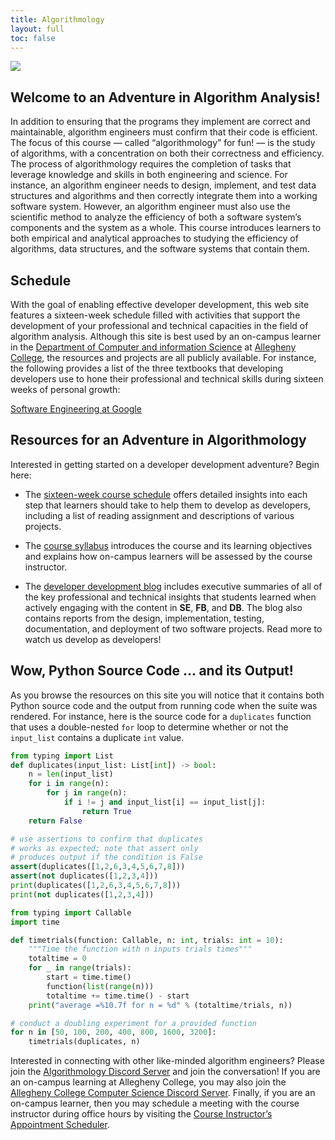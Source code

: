```yaml
---
title: Algorithmology
layout: full
toc: false
---
```


![](images/Algorithmology-Logo.svg){fig-align="center"}

## Welcome to an Adventure in Algorithm Analysis!

In addition to ensuring that the programs they implement are correct and
maintainable, algorithm engineers must confirm that their code is efficient. The
focus of this course --- called "algorithmology" for fun! --- is the study of
algorithms, with a concentration on both their correctness and efficiency. The
process of algorithmology requires the completion of tasks that leverage
knowledge and skills in both engineering and science. For instance, an algorithm
engineer needs to design, implement, and test data structures and algorithms and
then correctly integrate them into a working software system. However, an
algorithm engineer must also use the scientific method to analyze the efficiency
of both a software system's components and the system as a whole. This course
introduces learners to both empirical and analytical approaches to studying the
efficiency of algorithms, data structures, and the software systems that contain
them.

## Schedule

With the goal of enabling effective developer development, this web site
features a sixteen-week schedule filled with activities that support the
development of your professional and technical capacities in the field of
algorithm analysis. Although this site is best used by an on-campus learner in
the [Department of Computer and information
Science](https://www.cs.allegheny.edu/) at [Allegheny
College](https://www.allegheny.edu/), the resources and projects are all
publicly available. For instance, the following provides a list of the three
textbooks that developing developers use to hone their professional and
technical skills during sixteen weeks of personal growth:

 [Software Engineering at Google](https://abseil.io/resources/swe-book)

## Resources for an Adventure in Algorithmology

Interested in getting started on a developer development adventure? Begin here:

- The [sixteen-week course schedule](./schedule/index.qmd) offers detailed
insights into each step that learners should take to help them to develop as
developers, including a list of reading assignment and descriptions of various
projects.

- The [course syllabus](./syllabus/index.qmd) introduces the course and its
learning objectives and explains how on-campus learners will be assessed by the
course instructor.

- The [developer development blog](./syllabus/index.qmd) includes executive
summaries of all of the key professional and technical insights that students
learned when actively engaging with the content in **SE**, **FB**, and **DB**.
The blog also contains reports from the design, implementation, testing,
documentation, and deployment of two software projects. Read more to watch us
develop as developers!

## Wow, Python Source Code ... and its Output!

As you browse the resources on this site you will notice that it contains both
Python source code and the output from running code when the suite was rendered.
For instance, here is the source code for a `duplicates` function that uses a
double-nested `for` loop to determine whether or not the `input_list` contains
a duplicate `int` value.

```python
from typing import List
def duplicates(input_list: List[int]) -> bool:
    n = len(input_list)
    for i in range(n):
        for j in range(n):
            if i != j and input_list[i] == input_list[j]:
                return True
    return False

# use assertions to confirm that duplicates
# works as expected; note that assert only
# produces output if the condition is False
assert(duplicates([1,2,6,3,4,5,6,7,8]))
assert(not duplicates([1,2,3,4]))
print(duplicates([1,2,6,3,4,5,6,7,8]))
print(not duplicates([1,2,3,4]))
```


```python
from typing import Callable
import time

def timetrials(function: Callable, n: int, trials: int = 10):
    """Time the function with n inputs trials times"""
    totaltime = 0
    for _ in range(trials):
        start = time.time()
        function(list(range(n)))
        totaltime += time.time() - start
    print("average =%10.7f for n = %d" % (totaltime/trials, n))

# conduct a doubling experiment for a provided function
for n in [50, 100, 200, 400, 800, 1600, 3200]:
    timetrials(duplicates, n)
```


::: {.callout-note appearance="minimal" title="Algorithmology Community Resources"}

Interested in connecting with other like-minded algorithm engineers? Please join
the [Algorithmology Discord Server](https://discord.gg/phSQfB8bZx) and join the
conversation! If you are an on-campus learning at Allegheny College, you may
also join the [Allegheny College Computer Science Discord
Server](https://discord.gg/CS2h9kXzX6). Finally, if you are an on-campus
learner, then you may schedule a meeting with the course instructor during
office hours by visiting the [Course Instructor's Appointment
Scheduler](https://www.gregorykapfhammer.com/schedule/).

:::

